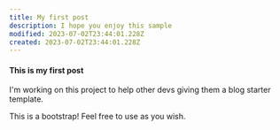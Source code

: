 ```yaml
---
title: My first post
description: I hope you enjoy this sample
modified: 2023-07-02T23:44:01.228Z
created: 2023-07-02T23:44:01.228Z
---
```


#### This is my first post

I'm working on this project to help other devs giving them a blog starter template.

This is a bootstrap! Feel free to use as you wish.